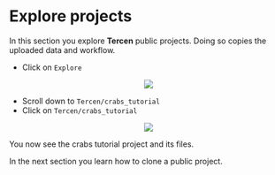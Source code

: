 # Explore projects

In this section you explore __Tercen__ public projects. Doing so copies the uploaded data and workflow.


* Click on `Explore`

<center><img src="images/Click_on_explore.png"></center>


* Scroll down to `Tercen/crabs_tutorial`
* Click on `Tercen/crabs_tutorial`

<center><img src="images/Click_on_crabs_tutorial.png"></center>

You now see the crabs tutorial project and its files.


In the next section you learn how to  clone a public project.